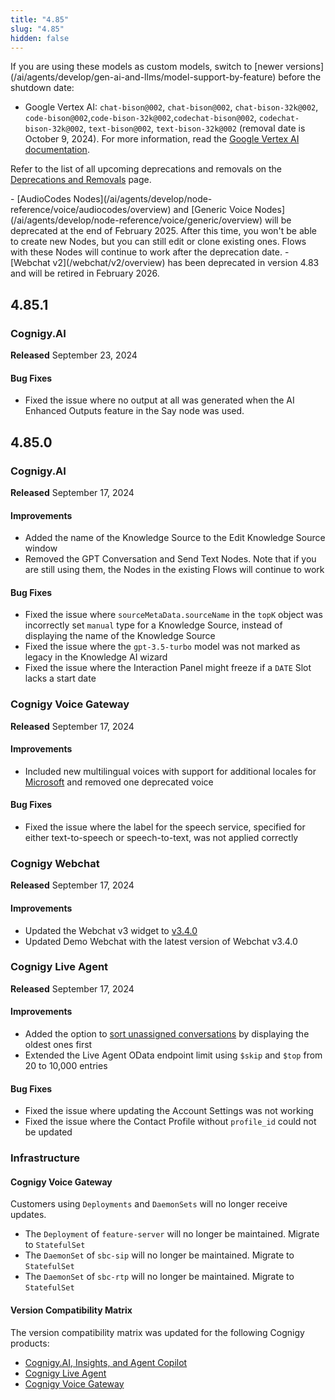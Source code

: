 ```yaml
---
title: "4.85"
slug: "4.85"
hidden: false
---
```


<Warning>
  If you are using these models as custom models, switch to [newer versions](/ai/agents/develop/gen-ai-and-llms/model-support-by-feature) before the shutdown date:

  - Google Vertex AI: `chat-bison@002`, `chat-bison@002`, `chat-bison-32k@002`, `code-bison@002`,`code-bison-32k@002`,`codechat-bison@002`, `codechat-bison-32k@002`, `text-bison@002`, `text-bison-32k@002` (removal date is October 9, 2024). For more information, read the [Google Vertex AI documentation](https://cloud.google.com/vertex-ai/generative-ai/docs/legacy/legacy-models).

  Refer to the list of all upcoming deprecations and removals on the [Deprecations and Removals](/release-notes/deprecations-and-removals) page.
</Warning>

<Warning>
  - [AudioCodes Nodes](/ai/agents/develop/node-reference/voice/audiocodes/overview) and [Generic Voice Nodes](/ai/agents/develop/node-reference/voice/generic/overview) will be deprecated at the end of February 2025. After this time, you won't be able to create new Nodes, but you can still edit or clone existing ones. Flows with these Nodes will continue to work after the deprecation date.
  - [Webchat v2](/webchat/v2/overview) has been deprecated in version 4.83 and will be retired in February 2026.
</Warning>

## 4.85.1

### Cognigy.AI

**Released** September 23, 2024

#### Bug Fixes

- Fixed the issue where no output at all was generated when the AI Enhanced Outputs feature in the Say node was used.

## 4.85.0

### Cognigy.AI

**Released** September 17, 2024

#### Improvements

- Added the name of the Knowledge Source to the Edit Knowledge Source window
- Removed the GPT Conversation and Send Text Nodes. Note that if you are still using them, the Nodes in the existing Flows will continue to work

#### Bug Fixes

- Fixed the issue where `sourceMetaData.sourceName` in the `topK` object was incorrectly set `manual` type for a Knowledge Source, instead of displaying the name of the Knowledge Source
- Fixed the issue where the `gpt-3.5-turbo` model was not marked as legacy in the Knowledge AI wizard
- Fixed the issue where the Interaction Panel might freeze if a `DATE` Slot lacks a start date

### Cognigy Voice Gateway

**Released** September 17, 2024

#### Improvements

- Included new multilingual voices with support for additional locales for [Microsoft](https://learn.microsoft.com/en-us/azure/ai-services/speech-service/language-support?tabs=tts) and removed one deprecated voice 

#### Bug Fixes

- Fixed the issue where the label for the speech service, specified for either text-to-speech or speech-to-text, was not applied correctly

### Cognigy Webchat

**Released** September 17, 2024

#### Improvements

- Updated the Webchat v3 widget to [v3.4.0](https://github.com/Cognigy/Webchat/releases/tag/v3.4.0)
- Updated Demo Webchat with the latest version of Webchat v3.4.0

### Cognigy Live Agent

**Released** September 17, 2024

#### Improvements

- Added the option to [sort unassigned conversations](/live-agent/conversation/search-and-filter#sort-conversations) by displaying the oldest ones first
- Extended the Live Agent OData endpoint limit using `$skip` and `$top` from 20 to 10,000 entries

#### Bug Fixes

- Fixed the issue where updating the Account Settings was not working
- Fixed the issue where the Contact Profile without `profile_id` could not be updated

### Infrastructure

#### Cognigy Voice Gateway

Customers using `Deployments` and `DaemonSets` will no longer receive updates.

- The `Deployment` of `feature-server` will no longer be maintained. Migrate to `StatefulSet`
- The `DaemonSet` of `sbc-sip` will no longer be maintained. Migrate to `StatefulSet`
- The `DaemonSet` of `sbc-rtp` will no longer be maintained. Migrate to `StatefulSet`

#### Version Compatibility Matrix

The version compatibility matrix was updated for the following Cognigy products:

- [Cognigy.AI, Insights, and Agent Copilot](/ai/administer/installation/version-compatibility-matrix)
- [Cognigy Live Agent](/live-agent/installation/deployment/version-compatibility-matrix)
- [Cognigy Voice Gateway](/voice-gateway/installation/version-compatibility-matrix)